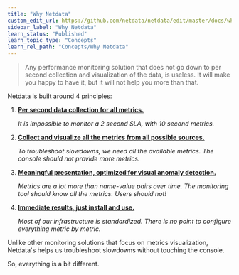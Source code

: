 ```yaml
---
title: "Why Netdata"
custom_edit_url: https://github.com/netdata/netdata/edit/master/docs/why-netdata/README.md
sidebar_label: "Why Netdata"
learn_status: "Published"
learn_topic_type: "Concepts"
learn_rel_path: "Concepts/Why Netdata"
---
```



> Any performance monitoring solution that does not go down to per second
> collection and visualization of the data, is useless.
> It will make you happy to have it, but it will not help you more than that. 

Netdata is built around 4 principles:

1.  **[Per second data collection for all metrics.](/docs/nightly/concepts/why-netdata/1s-granularity)**

    _It is impossible to monitor a 2 second SLA, with 10 second metrics._

2.  **[Collect and visualize all the metrics from all possible sources.](/docs/nightly/concepts/why-netdata/unlimited-metrics)**

    _To troubleshoot slowdowns, we need all the available metrics. The console should not provide more metrics._

3.  **[Meaningful presentation, optimized for visual anomaly detection.](/docs/nightly/concepts/why-netdata/meaningful-presentation)**

    _Metrics are a lot more than name-value pairs over time. The monitoring tool should know all the metrics. Users should not!_

4.  **[Immediate results, just install and use.](/docs/nightly/concepts/why-netdata/immediate-results)**

    _Most of our infrastructure is standardized. There is no point to configure everything metric by metric._

Unlike other monitoring solutions that focus on metrics visualization,
Netdata's helps us troubleshoot slowdowns without touching the console.

So, everything is a bit different.


